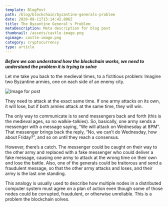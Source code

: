 ```yaml
---
template: BlogPost
path: /blog/blockchain/byzantine-generals-problem
date: 2020-08-11T15:14:42.806Z
title: The Byzantine General's Problem
metaDescription: Meta description for blog post
thumbnail: /assets/castle-image.png
ogimage: castle-image.png
category: cryptocurrency
type: article
---
```

***Before we can understand how the blockchain works, we need to understand the problem it is trying to solve***

Let me take you back to the medieval times, to a fictitious problem: Imagine two Byzantine armies, one on each side of an enemy city.

![Image for post](https://miro.medium.com/max/1993/1*J9v6mTEMCURnjzW0PWUJ9g.png#)

They need to attack at the exact same time. If one army attacks on its own, it will lose, but if both armies attack at the same time, they will win.

The only way to communicate is to send messengers back and forth (this is the medieval ages, so no walkie-talkies). So, basically, one army sends a messenger with a message saying, “We will attack on Wednesday at 8PM”. That messenger brings back the reply, “No, we can’t do Wednesday, how about Friday?”, and so on until they reach a consensus.

However, there’s a catch. The messenger could be caught on their way to the other army and replaced with a fake messenger who could deliver a fake message, causing one army to attack at the wrong time on their own and lose the battle. Also, one of the generals could be traitorous and send a fraudulent message, so that the other army attacks and loses, and their army is the last one standing.

This analogy is usually used to describe how multiple nodes in a distributed computer system must agree on a plan of action even though some of those nodes could be corrupted, fraudulent, or otherwise unreliable. This is a problem the blockchain solves.
